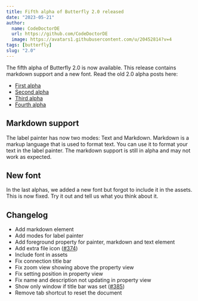 ```yaml
---
title: Fifth alpha of Butterfly 2.0 released
date: "2023-05-21"
author:
  name: CodeDoctorDE
  url: https://github.com/CodeDoctorDE
  image: https://avatars1.githubusercontent.com/u/20452814?v=4
tags: [butterfly]
slug: "2.0"
---
```


The fifth alpha of Butterfly 2.0 is now available. This release contains markdown support and a new font. Read the old 2.0 alpha posts here:

- [First alpha](/butterfly/2.0.0-alpha.0)
- [Second alpha](/butterfly/2.0.0-alpha.1)
- [Third alpha](/butterfly/2.0.0-alpha.2)
- [Fourth alpha](/butterfly/2.0.0-alpha.3)

## Markdown support

The label painter has now two modes: Text and Markdown. Markdown is a markup language that is used to format text. You can use it to format your text in the label painter. The markdown support is still in alpha and may not work as expected.

## New font

In the last alphas, we added a new font but forgot to include it in the assets. This is now fixed.
Try it out and tell us what you think about it.

## Changelog

* Add markdown element
* Add modes for label painter
* Add foreground property for painter, markdown and text element
* Add extra file icon ([#374](https://github.com/LinwoodDev/Butterfly/issues/374))
* Include font in assets
* Fix connection title bar
* Fix zoom view showing above the property view
* Fix setting position in property view
* Fix name and description not updating in property view
* Show only window if title bar was set ([#385](https://github.com/LinwoodDev/Butterfly/issues/385))
* Remove tab shortcut to reset the document
